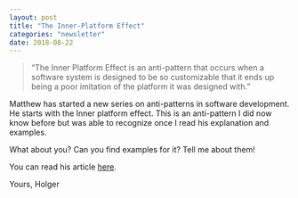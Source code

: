```yaml
---
layout: post
title: "The Inner-Platform Effect"
categories: "newsletter"
date: 2018-08-22
---
```

> “The Inner Platform Effect is an anti-pattern that occurs when a software system is designed to be so customizable that it ends up being a poor imitation of the platform it was designed with.”

Matthew has started a new series on anti-patterns in software development. <!--more-->He starts with the Inner platform effect. This is an anti-pattern I did now know before but was able to recognize once I read his explanation and examples.

What about you? Can you find examples for it? Tell me about them!

You can read his article [here](https://exceptionnotfound.net/the-inner-platform-effect-the-daily-software-anti-pattern/).

Yours,
Holger
